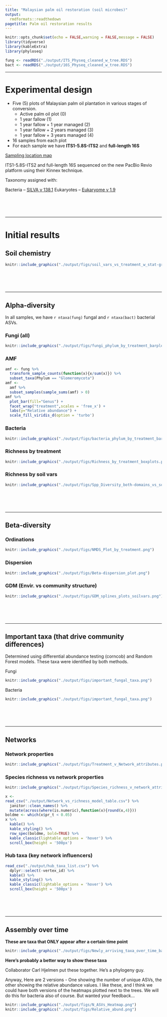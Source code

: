 ```yaml
---
title: "Malaysian palm oil restoration (soil microbes)"
output: 
  rmdformats::readthedown
pagetitle: Palm oil restoration results
---
```


```r
knitr::opts_chunk$set(echo = FALSE,warning = FALSE,message = FALSE)
library(tidyverse)
library(kableExtra)
library(phyloseq)

fung <- readRDS("./output/ITS_Physeq_cleaned_w_tree.RDS")
bact <- readRDS("./output/16S_Physeq_cleaned_w_tree.RDS")
```

___

# Experimental design

- Five (5) plots of Malaysian palm oil plantation in various stages of conversion.
    + Active palm oil plot (0)
    + 1 year fallow (1)
    + 1 year fallow + 1 year managed (2)
    + 1 year fallow + 2 years managed (3)
    + 1 year fallow + 3 years managed (4)
- 16 samples from each plot
- For each sample we have **ITS1-5.8S-ITS2** and **full-length 16S**

[Sampling location map](https://www.google.com/maps/d/u/0/viewer?mid=1Jje6npngtSd5nsdgyZiSPmr96sGx1B8&ll=1.6821708070124088%2C103.83712765626184&z=18){target="_blank"}

ITS1-5.8S-ITS2 and full-length 16S sequenced on the new PacBio Revio platform using their Kinnex technique. 

Taxonomy assigned with:

  Bacteria -- [SILVA v 138.1](https://www.arb-silva.de/documentation/release-1381/)
  Eukaryotes -- [Eukaryome v 1.9](https://eukaryome.org/)

<br><br><br>  

___

# Initial results


## Soil chemistry

```r
knitr::include_graphics("./output/figs/soil_vars_vs_treatment_w_stat-groups.png")
```

<br><br><br>

___

## Alpha-diversity

In all samples, we have ```r ntaxa(fung)``` fungal and ```r ntaxa(bact)``` bacterial ASVs.

### Fungi (all)
```r
knitr::include_graphics("./output/figs/fungi_phylum_by_treatment_barplot.png")
```

### AMF
```r
amf <- fung %>% 
  transform_sample_counts(function(x){x/sum(x)}) %>%
  subset_taxa(Phylum == "Glomeromycota")
amf <- 
  amf %>% 
  subset_samples(sample_sums(amf) > 0)
amf %>% 
  plot_bar(fill="Genus") +
  facet_wrap("treatment",scales = 'free_x') +
  labs(y="Relative abundance") +
  scale_fill_viridis_d(option = 'turbo')
```

### Bacteria
```r
knitr::include_graphics("./output/figs/bacteria_phylum_by_treatment_barplot.png")
```


### Richness by treatment
```r
knitr::include_graphics("./output/figs/Richness_by_treatment_boxplots.png")
```


### Richness by soil vars
```r
knitr::include_graphics("./output/figs/Spp_Diversity_both-domains_vs_soil_vars.png")
```

<br><br><br>

___

## Beta-diversity

### Ordinations
```r
knitr::include_graphics("./output/figs/NMDS_Plot_by_treatment.png")
```

### Dispersion
```r
knitr::include_graphics("./output/figs/Beta-dispersion_plot.png")
```

### GDM (Envir. vs community structure)
```r
knitr::include_graphics("./output/figs/GDM_splines_plots_soilvars.png")
```

<br><br><br>

___

## Important taxa (that drive community differences)

Determined using differential abundance testing (corncob) and Random Forest models. These taxa were identified by both methods.

Fungi
```r
knitr::include_graphics("./output/figs/important_fungal_taxa.png")
```

Bacteria
```r
knitr::include_graphics("./output/figs/important_fungal_taxa.png")
```


<br><br><br>

___


## Networks

### Network properties
```r
knitr::include_graphics("./output/figs/Treatment_v_Network_attributes.png")
```

### Species richness vs network properties
```r
knitr::include_graphics("./output/figs/Species_richness_v_network_attributes.png")
```


```r
x <- 
read_csv("./output/Network_vs_richness_model_table.csv") %>% 
  janitor::clean_names() %>% 
  mutate(across(where(is.numeric),function(x){round(x,4)}))
boldme <- which(x$pr_t < 0.05)
x %>% 
  kable() %>% 
  kable_styling() %>% 
  row_spec(boldme, bold=TRUE) %>% 
  kable_classic(lightable_options = 'hover') %>% 
  scroll_box(height = '500px')
```

### Hub taxa (key network influencers)
```r
read_csv("./output/hub_taxa_list.csv") %>% 
  dplyr::select(-vertex_id) %>% 
  kable() %>% 
  kable_styling() %>% 
  kable_classic(lightable_options = 'hover') %>% 
  scroll_box(height = '500px')

```

<br><br><br>

___

## Assembly over time

**These are taxa that ONLY appear after a certain time point**
<br>
```r
knitr::include_graphics("./output/figs/Newly_arriving_taxa_over_time_bact_and_fung.png")

```

**Here's probably a better way to show these taxa**

Collaborator Carl Hjelmen put these together. He's a phylogeny guy.

Anyway, Here are 2 versions - One showing the number of unique ASVs, the other showing the relative abundance values. I like these, and I think we could have both versions of the heatmaps plotted next to the trees. We will do this for bacteria also of course. But wanted your feedback...

```r
knitr::include_graphics("./output/figs/N_ASVs_Heatmap.png")
knitr::include_graphics("./output/figs/Relative_abund.png")
```

